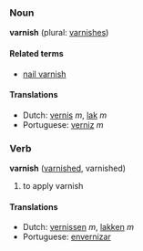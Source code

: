 ===Noun===
'''varnish''' (plural: [[varnishes]])

====Related terms====
*[[nail varnish]]

====Translations====
*Dutch: [[vernis]] ''m'', [[lak]] ''m''
*Portuguese: [[verniz]] ''m''

===Verb===
'''varnish''' ([[varnished]], varnished)

# to apply varnish

====Translations====
*Dutch: [[vernissen]] ''m'', [[lakken]] ''m''
*Portuguese: [[envernizar]]